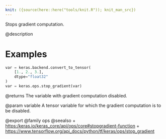 ```yaml
---
knit: ({source(here::here("tools/knit.R")); knit_man_src})
---
```

Stops gradient computation.

@description

# Examples
```python
var = keras.backend.convert_to_tensor(
    [1., 2., 3.],
    dtype="float32"
)
var = keras.ops.stop_gradient(var)
```

@returns
The variable with gradient computation disabled.

@param variable A tensor variable for which the gradient
computation is to be disabled.

@export
@family ops
@seealso
+ <https:/keras.io/keras_core/api/ops/core#stopgradient-function>
+ <https://www.tensorflow.org/api_docs/python/tf/keras/ops/stop_gradient>
